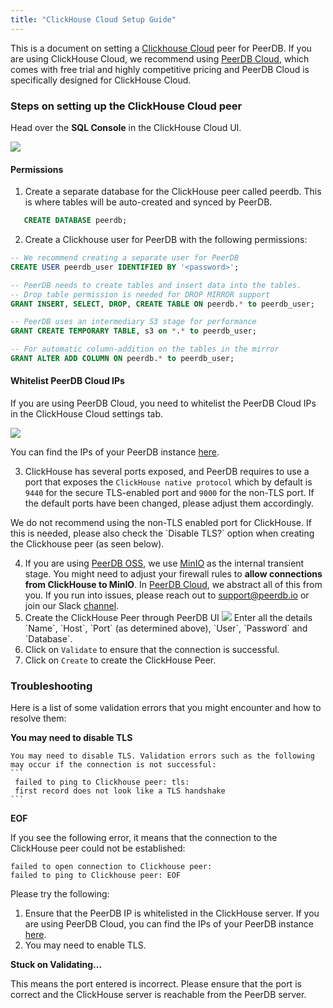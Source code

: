 ```yaml
---
title: "ClickHouse Cloud Setup Guide"
---
```


This is a document on setting a [Clickhouse Cloud](https://clickhouse.com/cloud) peer for PeerDB.
<Note>
If you are using ClickHouse Cloud, we recommend using [PeerDB Cloud](https://app.peerdb.cloud/), which comes with free trial and highly competitive pricing and PeerDB Cloud is specifically designed for ClickHouse Cloud.
</Note>
### Steps on setting up the ClickHouse Cloud peer
Head over the **SQL Console** in the ClickHouse Cloud UI.
<Frame caption="Clickhouse Cloud SQL Console">
  <img src="/images/clickhouse/clickhouse-sql-console.png" />
</Frame>

#### Permissions
1. Create a separate database for the ClickHouse peer called peerdb. This is where tables will be auto-created and synced by PeerDB.
```sql
   CREATE DATABASE peerdb;
```
2. Create a Clickhouse user for PeerDB with the following permissions:
```sql
-- We recommend creating a separate user for PeerDB
CREATE USER peerdb_user IDENTIFIED BY '<password>';

-- PeerDB needs to create tables and insert data into the tables.
-- Drop table permission is needed for DROP MIRROR support
GRANT INSERT, SELECT, DROP, CREATE TABLE ON peerdb.* to peerdb_user;

-- PeerDB uses an intermediary S3 stage for performance
GRANT CREATE TEMPORARY TABLE, s3 on *.* to peerdb_user;

-- For automatic column-addition on the tables in the mirror
GRANT ALTER ADD COLUMN ON peerdb.* to peerdb_user;
```

#### Whitelist PeerDB Cloud IPs
If you are using PeerDB Cloud, you need to whitelist the PeerDB Cloud IPs in the ClickHouse Cloud settings tab.
<Frame caption="Clickhouse Cloud SQL Console">
  <img src="/images/clickhouse/clickhouse-ip-whitelist.png" />
</Frame>

You can find the IPs of your PeerDB instance [here](/peerdb-cloud/ip-table).

3. ClickHouse has several ports exposed, and PeerDB requires to use a port that exposes the `ClickHouse native protocol` which by default is `9440` for the secure TLS-enabled port and `9000` for the non-TLS port. If the default ports have been changed, please adjust them accordingly.
<Warning>
We do not recommend using the non-TLS enabled port for ClickHouse. If this is needed, please also check the `Disable TLS?` option when creating the Clickhouse peer (as seen below).
</Warning>

4. If you are using [PeerDB OSS](https://github.com/PeerDB-io/peerdb), we use [MinIO](https://min.io/) as the internal transient stage. You might need to adjust your firewall rules to **allow connections from ClickHouse to MinIO**.
In [PeerDB Cloud](https://app.peerdb.cloud/), we abstract all of this from you. If you run into issues, please reach out to support@peerdb.io or join our Slack [channel](https://join.slack.com/t/peerdb-public/shared_invite/zt-1wo9jydev-EXInbMtCtpAKFFWdi7QvLQ).
5. Create the ClickHouse Peer through PeerDB UI
    <Frame caption="Create ClickHouse Peer">
    <img src="/images/setup/clickhouse/clickhousepeer.png" />
    </Frame>
    Enter all the details `Name`, `Host`, `Port` (as determined above), `User`, `Password` and `Database`.
6. Click on `Validate` to ensure that the connection is successful.
7. Click on `Create` to create the ClickHouse Peer.

### Troubleshooting
Here is a list of some validation errors that you might encounter and how to resolve them:

**You may need to disable TLS**

    You may need to disable TLS. Validation errors such as the following may occur if the connection is not successful:
    ```
     failed to ping to Clickhouse peer: tls:
     first record does not look like a TLS handshake
    ```

**EOF**

If you see the following error, it means that the connection to the ClickHouse peer could not be established:
```
failed to open connection to Clickhouse peer:
failed to ping to Clickhouse peer: EOF
```
Please try the following:
1. Ensure that the PeerDB IP is whitelisted in the ClickHouse server. If you are using PeerDB Cloud, you can find the IPs of your PeerDB instance [here](/peerdb-cloud/ip-table).
2. You may need to enable TLS.

**Stuck on Validating...**

This means the port entered is incorrect. Please ensure that the port is correct and the ClickHouse server is reachable from the PeerDB server.